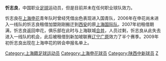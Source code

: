 {{Football player infobox
| playername = 忻志良
| fullname = 忻志良
| englishfullname = Xin Zhiliang
| countryofbirth = {{CHN}}
| cityofbirth = [[上海|上海]]
| dateofbirth = {{birth date and age|1985|2|14}}
| height = {{height|m=1.73}}
| position = 中场
| currentclub =
| youthyears = ?-2005年
| youthclubs = [[上海申花|上海申花]]
| years = 2006-2008年<br/>2006年<br/>2007年
| clubs = [[上海申花|上海申花]]<br/>→[[陕西宝荣浐灞足球俱乐部|西安国际]]''(租借)''<br/>→{{flagicon|SIN}}[[辽宁广原|辽宁广原]]''(租借)''
| caps(goals) = 0{{0}}(0)<br/>3{{0}}(0)
| nationalyears =
| nationalteam =
| nationalcaps(goals) =
|}}
'''忻志良'''{{BD|1985年|2月14日|||X}}，中国职业[[足球|足球]]运动员，但是目前并未在任何职业球队效力。

忻志良在[[上海申花|上海申花]]青年队时曾经凭借出色表现进入国青队，2006年在申花尚未进入一线队的忻志良租借加盟刚刚搬迁到[[西安|西安]]的原[[陕西宝荣浐灞足球俱乐部|上海国际队]]。2007年初租借期满，忻志良返回申花，俱乐部在此时与上海联城[[申花联城合并|合并]]，人员过剩，忻志良从此失去进入一线队的机会，此后被租借到新加坡联赛[[辽宁广原|辽宁广原]]效力了半个赛季。2009年初忻志良出现在上海申花的转会申报名单上。

{{DEFAULTSORT:XIN Zhiliang}}
[[Category:上海籍足球运动员|Category:上海籍足球运动员]]
[[Category:上海申花球员|Category:上海申花球员]]
[[Category:陕西中新球员|Category:陕西中新球员]]
[[Category:忻姓|Z]]
